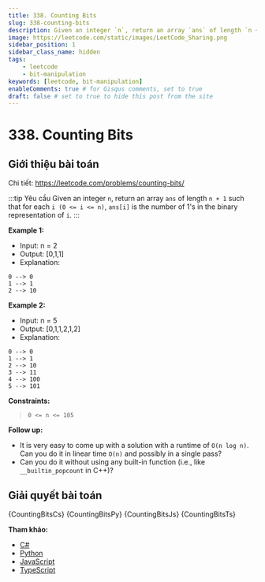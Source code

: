 ```yaml
---
title: 338. Counting Bits
slug: 338-counting-bits
description: Given an integer `n`, return an array `ans` of length `n + 1` such that for each `i` (0 <= i <= n), `ans[i]` is the number of 1's in the binary representation of `i`.
image: https://leetcode.com/static/images/LeetCode_Sharing.png
sidebar_position: 1
sidebar_class_name: hidden
tags:
    - leetcode
    - bit-manipulation
keywords: [leetcode, bit-manipulation]
enableComments: true # for Gisqus comments, set to true
draft: false # set to true to hide this post from the site
---
```



# 338. Counting Bits

## Giới thiệu bài toán

Chi tiết: https://leetcode.com/problems/counting-bits/

:::tip Yêu cầu
Given an integer `n`, return an array `ans` of length `n + 1` such that for each `i (0 <= i <= n)`, `ans[i]` is the number of 1's in the binary representation of `i`.
:::

**Example 1:**

- Input: n = 2
- Output: [0,1,1]
- Explanation:
```log
0 --> 0
1 --> 1
2 --> 10
```

**Example 2:**

- Input: n = 5
- Output: [0,1,1,2,1,2]
- Explanation:
```log
0 --> 0
1 --> 1
2 --> 10
3 --> 11
4 --> 100
5 --> 101
```

**Constraints:**

> `0 <= n <= 105`
 
**Follow up:**

- It is very easy to come up with a solution with a runtime of `O(n log n)`. Can you do it in linear time `O(n)` and possibly in a single pass?
- Can you do it without using any built-in function (i.e., like `__builtin_popcount` in C++)?

## Giải quyết bài toán

<Tabs defaultValue="csharp" groupId="language" queryString>
  <TabItem value="csharp" label="C#">
    <CodeBlock language="csharp" showLineNumbers>
        {CountingBitsCs}
    </CodeBlock>
  </TabItem>
  <TabItem value="python" label="Python">
    <CodeBlock language="python" showLineNumbers>
        {CountingBitsPy}
    </CodeBlock>
  </TabItem>
  <TabItem value="javascript" label="JavaScript">
    <CodeBlock language="javascript" showLineNumbers>
        {CountingBitsJs}
    </CodeBlock>
  </TabItem>
   <TabItem value="typescript" label="TypeScript">
    <CodeBlock language="typescript" showLineNumbers>
        {CountingBitsTs}
    </CodeBlock>
  </TabItem>
</Tabs>

**Tham khảo:**
- [C#](https://leetcode.com/submissions/detail/1039509439/)
- [Python](https://leetcode.com/submissions/detail/1039538497/)
- [JavaScript](https://leetcode.com/submissions/detail/1039545417/)
- [TypeScript](https://leetcode.com/submissions/detail/1039547895/)
